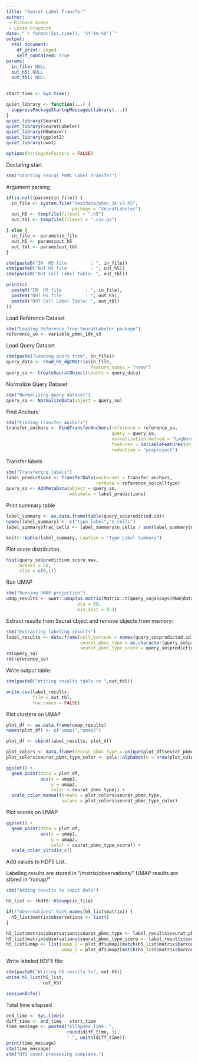 ```yaml
---
title: "Seurat Label Transfer"
author: 
 - Richard Green
 - Lucas Graybuck
date: "`r format(Sys.time(), '%Y-%m-%d')`"
output:
  html_document:
    df_print: paged
    self_contained: true
params:
  in_file: NULL
  out_h5: NULL
  out_tbl: NULL
---
```


```r
start_time <- Sys.time()

quiet_library <- function(...) {
  suppressPackageStartupMessages(library(...))
}
quiet_library(Seurat)
quiet_library(SeuratLabeler)
quiet_library(H5weaver)
quiet_library(ggplot2)
quiet_library(uwot)

options(stringsAsFactors = FALSE)
```

Declaring start
```r
stm("Starting Seurat PBMC Label Transfer")
```

Argument parsing
```r
if(is.null(params$in_file)) {
  in_file <- system.file("testdata/pbmc_1k_v3.h5", 
                         package = "SeuratLabeler")
  out_h5 <- tempfile(fileext = ".h5")
  out_tbl <- tempfile(fileext = ".csv.gz")

} else {
  in_file <- params$in_file
  out_h5 <- params$out_h5
  out_tbl <- params$out_tbl
}

stm(paste0("IN  H5 file         : ", in_file))
stm(paste0("OUT H5 file         : ", out_h5))
stm(paste0("OUT Cell Label Table: ", out_tbl))
```

```r
print(c(
  paste0("IN  H5 file         : ", in_file),
  paste0("OUT H5 file         : ", out_h5),
  paste0("OUT Cell Label Table: ", out_tbl)
))
```


Load Reference Dataset
```r
stm("Loading Reference from SeuratLabeler package")
reference_so <- variable_pbmc_10k_v3
```

Load Query Dataset
```r
stm(paste("Loading query from", in_file))
query_data <- read_h5_dgCMatrix(in_file,
                                feature_names = "name")
query_so <- CreateSeuratObject(counts = query_data)
```

Normalize Query Dataset
```r
stm("Normalizing query dataset")
query_so <- NormalizeData(object = query_so)
```

Find Anchors
```r
stm("Finding Transfer Anchors")
transfer_anchors <- FindTransferAnchors(reference = reference_so,
                                        query = query_so,
                                        normalization.method = "LogNormalize",
                                        features = VariableFeatures(object = reference_so),
                                        reduction = "pcaproject")
```

Transfer labels
```r
stm("Transfering labels")
label_predictions <- TransferData(anchorset = transfer_anchors,
                                  refdata = reference_so$celltype)
query_so <- AddMetaData(object = query_so,
                        metadata = label_predictions)
```

Print summary table
```r
label_summary <- as.data.frame(table(query_so$predicted.id))
names(label_summary) <- c("type_label","n_cells")
label_summary$frac_cells <- label_summary$n_cells / sum(label_summary$n_cells)

knitr::kable(label_summary, caption = "Type Label Summary")
```
Plot score distribution
```r
hist(query_so$prediction.score.max,
     breaks = 50,
     xlim = c(0,1))
```

Run UMAP
```r
stm("Running UMAP projection")
umap_results <- uwot::umap(as.matrix(Matrix::t(query_so@assays$RNA@data[VariableFeatures(reference_so),])),
                           pca = 50,
                           min_dist = 0.1)
```

Extract results from Seurat object and remove objects from memory:
```r
stm("Extracting labeling results")
label_results <- data.frame(cell_barcode = names(query_so$predicted.id),
                            seurat_pbmc_type = as.character(query_so$predicted.id),
                            seurat_pbmc_type_score = query_so$prediction.score.max)
rm(query_so)
rm(reference_so)
```

Write output table:
```r
stm(paste0("Writing results table to ",out_tbl))

write.csv(label_results,
          file = out_tbl,
          row.names = FALSE)
```

Plot clusters on UMAP
```r
plot_df <- as.data.frame(umap_results)
names(plot_df) <- c("umap1","umap2")

plot_df <- cbind(label_results, plot_df) 

plot_colors <- data.frame(seurat_pbmc_type = unique(plot_df$seurat_pbmc_type))
plot_colors$seurat_pbmc_type_color <- pals::alphabet(n = nrow(plot_colors))

ggplot() +
  geom_point(data = plot_df,
             aes(x = umap1,
                 y = umap2,
                 color = seurat_pbmc_type)) +
  scale_color_manual(breaks = plot_colors$seurat_pbmc_type,
                     values = plot_colors$seurat_pbmc_type_color)
```

Plot scores on UMAP
```r
ggplot() +
  geom_point(data = plot_df,
             aes(x = umap1,
                 y = umap2,
                 color = seurat_pbmc_type_score)) +
  scale_color_viridis_c()
```

Add values to HDF5 List.

Labeling results are stored in "/matrix/observations/"
UMAP results are stored in "/umap/"
```r
stm("Adding results to input data")

h5_list <- rhdf5::h5dump(in_file)

if(!"observations" %in% names(h5_list$matrix)) {
  h5_list$matrix$observations <- list()
}

h5_list$matrix$observations$seurat_pbmc_type <- label_results$seurat_pbmc_type[match(h5_list$matrix$barcodes, label_results$cell_barcode)]
h5_list$matrix$observations$seurat_pbmc_type_score <- label_results$seurat_pbmc_type_score[match(h5_list$matrix$barcodes, label_results$cell_barcode)]
h5_list$umap <- list(umap_1 = plot_df$umap1[match(h5_list$matrix$barcodes, plot_df$cell_barcode)],
                     umap_2 = plot_df$umap2[match(h5_list$matrix$barcodes, plot_df$cell_barcode)])
```

Write labeled HDF5 file:
```r
stm(paste0("Writing h5 results to", out_h5))
write_h5_list(h5_list,
              out_h5)
```


```r
sessionInfo()
```

Total time ellapsed
```r
end_time <- Sys.time()
diff_time <- end_time - start_time
time_message <- paste0("Ellapsed Time: ", 
                       round(diff_time, 3),
                       " ", units(diff_time))
print(time_message)
stm(time_message)
stm("HTO count processing complete.")
```
